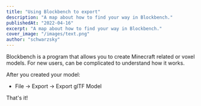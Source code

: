 ```yaml
---
title: "Using Blockbench to export"
description: "A map about how to find your way in Blockbench."
publishedAt: "2022-04-16"
excerpt: "A map about how to find your way in Blockbench."
cover_image: "/images/text.png"
author: "schwarzsky"
---
```


Blockbench is a program that allows you to create Minecraft related or voxel models. For new users, can be complicated to understand how it works.


After you created your model:
- File -> Export -> Export glTF Model

That's it!